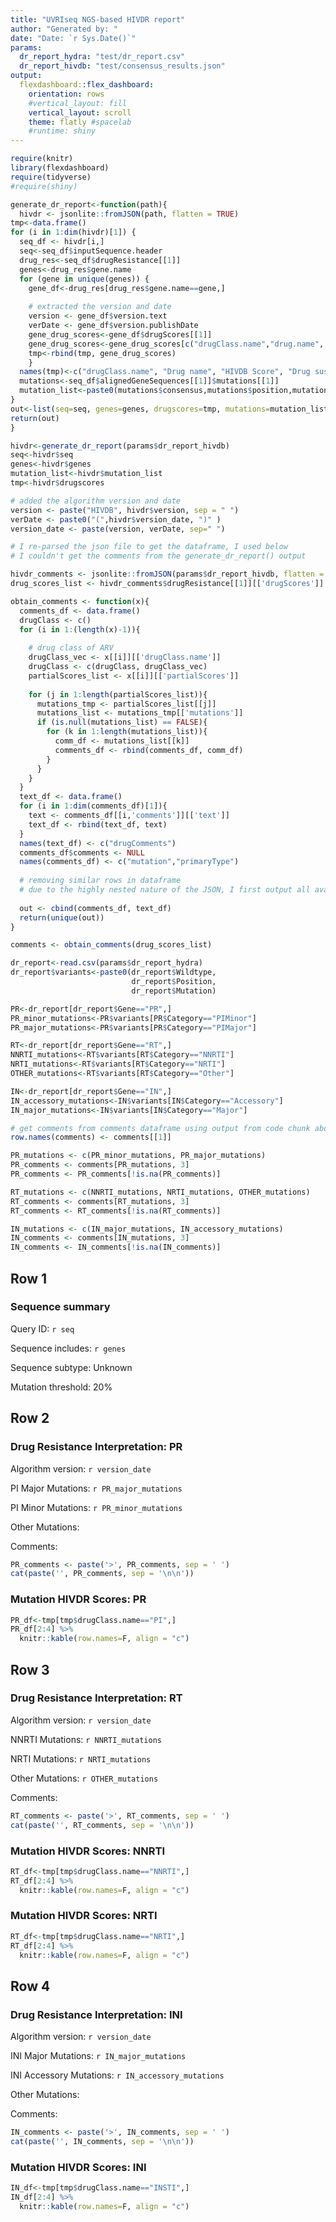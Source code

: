 ```yaml
---
title: "UVRIseq NGS-based HIVDR report"
author: "Generated by: "
date: "Date: `r Sys.Date()`"
params:
  dr_report_hydra: "test/dr_report.csv"
  dr_report_hivdb: "test/consensus_results.json"
output: 
  flexdashboard::flex_dashboard:
    orientation: rows
    #vertical_layout: fill
    vertical_layout: scroll
    theme: flatly #spacelab
    #runtime: shiny
---
```


```r
require(knitr)
library(flexdashboard)
require(tidyverse)
#require(shiny)
```

```r
generate_dr_report<-function(path){
  hivdr <- jsonlite::fromJSON(path, flatten = TRUE)
tmp<-data.frame()
for (i in 1:dim(hivdr)[1]) {
  seq_df <- hivdr[i,]
  seq<-seq_df$inputSequence.header
  drug_res<-seq_df$drugResistance[[1]]
  genes<-drug_res$gene.name
  for (gene in unique(genes)) {
    gene_df<-drug_res[drug_res$gene.name==gene,]
    
    # extracted the version and date
    version <- gene_df$version.text
    verDate <- gene_df$version.publishDate
    gene_drug_scores<-gene_df$drugScores[[1]]
    gene_drug_scores<-gene_drug_scores[c("drugClass.name","drug.name", "score", "text")]
    tmp<-rbind(tmp, gene_drug_scores)
    }
  names(tmp)<-c("drugClass.name", "Drug name", "HIVDB Score", "Drug susceptibility")
  mutations<-seq_df$alignedGeneSequences[[1]]$mutations[[1]]
  mutation_list<-paste0(mutations$consensus,mutations$position,mutations$AAs)
}
out<-list(seq=seq, genes=genes, drugscores=tmp, mutations=mutation_list, version=version, version_date=verDate)
return(out)
}
```

```r
hivdr<-generate_dr_report(params$dr_report_hivdb)
seq<-hivdr$seq
genes<-hivdr$genes
mutation_list<-hivdr$mutation_list
tmp<-hivdr$drugscores

# added the algorithm version and date
version <- paste("HIVDB", hivdr$version, sep = " ")
verDate <- paste0("(",hivdr$version_date, ")" )
version_date <- paste(version, verDate, sep=" ")
```

```r
# I re-parsed the json file to get the dataframe, I used below
# I couldn't get the comments from the generate_dr_report() output

hivdr_comments <- jsonlite::fromJSON(params$dr_report_hivdb, flatten = TRUE)
drug_scores_list <- hivdr_comments$drugResistance[[1]][['drugScores']]

obtain_comments <- function(x){
  comments_df <- data.frame()
  drugClass <- c()
  for (i in 1:(length(x)-1)){
    
    # drug class of ARV
    drugClass_vec <- x[[i]][['drugClass.name']]
    drugClass <- c(drugClass, drugClass_vec)
    partialScores_list <- x[[i]][['partialScores']]
    
    for (j in 1:length(partialScores_list)){
      mutations_tmp <- partialScores_list[[j]]
      mutations_list <- mutations_tmp[['mutations']]
      if (is.null(mutations_list) == FALSE){
        for (k in 1:length(mutations_list)){
          comm_df <- mutations_list[[k]]
          comments_df <- rbind(comments_df, comm_df)
        }
      }
    }
  }
  text_df <- data.frame()
  for (i in 1:dim(comments_df)[1]){
    text <- comments_df[[i,'comments']][['text']]
    text_df <- rbind(text_df, text)
  }
  names(text_df) <- c("drugComments")
  comments_df$comments <- NULL
  names(comments_df) <- c("mutation","primaryType")
  
  # removing similar rows in dataframe
  # due to the highly nested nature of the JSON, I first output all available comments
  
  out <- cbind(comments_df, text_df)
  return(unique(out))
}

comments <- obtain_comments(drug_scores_list)

```


```r
dr_report<-read.csv(params$dr_report_hydra)
dr_report$variants<-paste0(dr_report$Wildtype,
                           dr_report$Position,
                           dr_report$Mutation)

PR<-dr_report[dr_report$Gene=="PR",]
PR_minor_mutations<-PR$variants[PR$Category=="PIMinor"]
PR_major_mutations<-PR$variants[PR$Category=="PIMajor"]

RT<-dr_report[dr_report$Gene=="RT",]
NNRTI_mutations<-RT$variants[RT$Category=="NNRTI"]
NRTI_mutations<-RT$variants[RT$Category=="NRTI"]
OTHER_mutations<-RT$variants[RT$Category=="Other"]

IN<-dr_report[dr_report$Gene=="IN",]
IN_accessory_mutations<-IN$variants[IN$Category=="Accessory"]
IN_major_mutations<-IN$variants[IN$Category=="Major"]
```

```r

# get comments from comments dataframe using output from code chunk above
row.names(comments) <- comments[[1]]

PR_mutations <- c(PR_minor_mutations, PR_major_mutations)
PR_comments <- comments[PR_mutations, 3]
PR_comments <- PR_comments[!is.na(PR_comments)]

RT_mutations <- c(NNRTI_mutations, NRTI_mutations, OTHER_mutations)
RT_comments <- comments[RT_mutations, 3]
RT_comments <- RT_comments[!is.na(RT_comments)]

IN_mutations <- c(IN_major_mutations, IN_accessory_mutations)
IN_comments <- comments[IN_mutations, 3]
IN_comments <- IN_comments[!is.na(IN_comments)]

```

<!-- Column {.sidebar data-width=300} -->
<!-- ------------------------------------- -->

<!-- ```{r} -->
<!-- #selectInput("sequence", label = "Select Consensus Sequence:", choices = seq) -->
<!-- ``` -->

<!-- ```{r} -->
<!-- #selectInput("threshold", label = "Select Mutational Threshold:", choices = c("20%","10%","5%","2%","1%", "0.5%", "0.2%", "0.1%")) -->
<!-- ``` -->

<!-- Credits: Quasitools, Hydra, Sierralocal, HIVdb. -->

Row 1
-----------------------------------------------------------------------

### Sequence summary

Query ID: `r seq`

Sequence includes: `r genes`

Sequence subtype: Unknown

Mutation threshold: 20%

<!-- Mutations: `r hivdr$mutations` -->

Row 2
-----------------------------------------------------------------------
### Drug Resistance Interpretation: PR
Algorithm version: `r version_date`

PI Major Mutations: `r PR_major_mutations`

PI Minor Mutations: `r PR_minor_mutations`

Other Mutations:

Comments: 
```r
PR_comments <- paste('>', PR_comments, sep = ' ')
cat(paste('', PR_comments, sep = '\n\n'))
```

### Mutation HIVDR Scores: PR

```r
PR_df<-tmp[tmp$drugClass.name=="PI",]
PR_df[2:4] %>% 
  knitr::kable(row.names=F, align = "c")
```

Row 3
-----------------------------------------------------------------------
### Drug Resistance Interpretation: RT
Algorithm version: `r version_date`

NNRTI Mutations: `r NNRTI_mutations`

NRTI Mutations: `r NRTI_mutations`

Other Mutations: `r OTHER_mutations`

Comments:
```r
RT_comments <- paste('>', RT_comments, sep = ' ')
cat(paste('', RT_comments, sep = '\n\n'))
```

### Mutation HIVDR Scores: NNRTI

```r
RT_df<-tmp[tmp$drugClass.name=="NNRTI",]
RT_df[2:4] %>% 
  knitr::kable(row.names=F, align = "c")
```

### Mutation HIVDR Scores: NRTI

```r
RT_df<-tmp[tmp$drugClass.name=="NRTI",]
RT_df[2:4] %>% 
  knitr::kable(row.names=F, align = "c")
```

Row 4
-----------------------------------------------------------------------

### Drug Resistance Interpretation: INI 
Algorithm version: `r version_date`

INI Major Mutations: `r IN_major_mutations`

INI Accessory Mutations: `r IN_accessory_mutations`

Other Mutations:

Comments: 
```r
IN_comments <- paste('>', IN_comments, sep = ' ')
cat(paste('', IN_comments, sep = '\n\n'))
```

### Mutation HIVDR Scores: INI
```r
IN_df<-tmp[tmp$drugClass.name=="INSTI",]
IN_df[2:4] %>% 
  knitr::kable(row.names=F, align = "c")
```
